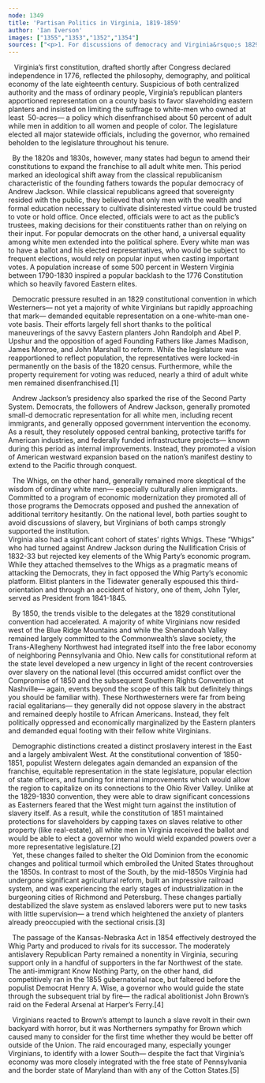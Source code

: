 ```yaml
---
node: 1349
title: 'Partisan Politics in Virginia, 1819-1859'
author: 'Ian Iverson'
images: ["1355","1353","1352","1354"]
sources: ["<p>1. For discussions of democracy and Virginia&rsquo;s 1829 constitutional convention see William W. Freehling, <em>The Road To Disunion, Volume I: Secessionists at Bay, 1776-1854</em> (New York: Oxford University Press, 1990), 162-177; William G. Shade, <em>Democratizing the Old Dominion: Virginia and the Second Party System, 1824-1861 </em>(Charlottesville: University Press of Virginia, 1996), 50-77.<br />\r\n\t2. For discussions of slavery, demographics, and Virginia&rsquo;s 1850 constitution convention see William A. Link, <em>Roots of Secession: Slavery and Politics in Antebellum Virginia</em> (Chapel Hill: The University of North Carolina Press, 2003), 19-25; Freehling, <em>Roots of Secession Volume I</em>, 511-515; Shade, <em>Democratizing the Old Dominion</em>, 262-291.<br />\r\n\t3. Link, <em>Roots of Secession</em>, 33-37; William Blair, <em>Virginia&rsquo;s Private War: Feeding Body and Soul in the Confederacy, 1861-1865</em> (New York: Oxford University Press, 1998), 13-22.<br />\r\n\t4. Link, <em>Roots of Secession</em>, 125-144.<br />\r\n\t5. For Virginian reactions to John Brown&rsquo;s Raid see&nbsp; Peter S. Carmichael, <em>The Last Generation: Young Virginians in Peace, War, and Reunion</em> (Chapel Hill: The University of North Carolina Press, 2005), 117; Elizabeth R. Varon, <em>We Mean to Be Counted: White Women and Politics in Antebellum Virginia </em>(Chapel Hill: The University of North Carolina Press, 1998), 138-140; Link, <em>Roots of Secession</em>, 188-189;<br />\r\n\tWilliam W. Freehling,<em> The Road To Disunion, Volume II: Secessionists Triumphant</em>, 1854-1861 (New York: Oxford University Press, 2007), 213-215.<br />\r\n\t&nbsp;</p>\r\n","<p>1. For discussions of democracy and Virginia&rsquo;s 1829 constitutional convention see William W. Freehling, <em>The Road To Disunion, Volume I: Secessionists at Bay, 1776-1854</em> (New York: Oxford University Press, 1990), 162-177; William G. Shade, <em>Democratizing the Old Dominion: Virginia and the Second Party System, 1824-1861 </em>(Charlottesville: University Press of Virginia, 1996), 50-77.<br />\r\n\t2. For discussions of slavery, demographics, and Virginia&rsquo;s 1850 constitution convention see William A. Link, <em>Roots of Secession: Slavery and Politics in Antebellum Virginia</em> (Chapel Hill: The University of North Carolina Press, 2003), 19-25; Freehling, <em>Roots of Secession Volume I</em>, 511-515; Shade, <em>Democratizing the Old Dominion</em>, 262-291.<br />\r\n\t3. Link, <em>Roots of Secession</em>, 33-37; William Blair, <em>Virginia&rsquo;s Private War: Feeding Body and Soul in the Confederacy, 1861-1865</em> (New York: Oxford University Press, 1998), 13-22.<br />\r\n\t4. Link, <em>Roots of Secession</em>, 125-144.<br />\r\n\t5. For Virginian reactions to John Brown&rsquo;s Raid see&nbsp; Peter S. Carmichael, <em>The Last Generation: Young Virginians in Peace, War, and Reunion</em> (Chapel Hill: The University of North Carolina Press, 2005), 117; Elizabeth R. Varon, <em>We Mean to Be Counted: White Women and Politics in Antebellum Virginia </em>(Chapel Hill: The University of North Carolina Press, 1998), 138-140; Link, <em>Roots of Secession</em>, 188-189;<br />\r\n\tWilliam W. Freehling,<em> The Road To Disunion, Volume II: Secessionists Triumphant</em>, 1854-1861 (New York: Oxford University Press, 2007), 213-215.<br />\r\n\t&nbsp;</p>\r\n","<p>1. For discussions of democracy and Virginia&rsquo;s 1829 constitutional convention see William W. Freehling, <em>The Road To Disunion, Volume I: Secessionists at Bay, 1776-1854</em> (New York: Oxford University Press, 1990), 162-177; William G. Shade, <em>Democratizing the Old Dominion: Virginia and the Second Party System, 1824-1861 </em>(Charlottesville: University Press of Virginia, 1996), 50-77.<br />\r\n\t2. For discussions of slavery, demographics, and Virginia&rsquo;s 1850 constitution convention see William A. Link, <em>Roots of Secession: Slavery and Politics in Antebellum Virginia</em> (Chapel Hill: The University of North Carolina Press, 2003), 19-25; Freehling, <em>Roots of Secession Volume I</em>, 511-515; Shade, <em>Democratizing the Old Dominion</em>, 262-291.<br />\r\n\t3. Link, <em>Roots of Secession</em>, 33-37; William Blair, <em>Virginia&rsquo;s Private War: Feeding Body and Soul in the Confederacy, 1861-1865</em> (New York: Oxford University Press, 1998), 13-22.<br />\r\n\t4. Link, <em>Roots of Secession</em>, 125-144.<br />\r\n\t5. For Virginian reactions to John Brown&rsquo;s Raid see&nbsp; Peter S. Carmichael, <em>The Last Generation: Young Virginians in Peace, War, and Reunion</em> (Chapel Hill: The University of North Carolina Press, 2005), 117; Elizabeth R. Varon, <em>We Mean to Be Counted: White Women and Politics in Antebellum Virginia </em>(Chapel Hill: The University of North Carolina Press, 1998), 138-140; Link, <em>Roots of Secession</em>, 188-189;<br />\r\n\tWilliam W. Freehling,<em> The Road To Disunion, Volume II: Secessionists Triumphant</em>, 1854-1861 (New York: Oxford University Press, 2007), 213-215.<br />\r\n\t&nbsp;</p>\r\n","<p>1. For discussions of democracy and Virginia&rsquo;s 1829 constitutional convention see William W. Freehling, <em>The Road To Disunion, Volume I: Secessionists at Bay, 1776-1854</em> (New York: Oxford University Press, 1990), 162-177; William G. Shade, <em>Democratizing the Old Dominion: Virginia and the Second Party System, 1824-1861 </em>(Charlottesville: University Press of Virginia, 1996), 50-77.<br />\r\n\t2. For discussions of slavery, demographics, and Virginia&rsquo;s 1850 constitution convention see William A. Link, <em>Roots of Secession: Slavery and Politics in Antebellum Virginia</em> (Chapel Hill: The University of North Carolina Press, 2003), 19-25; Freehling, <em>Roots of Secession Volume I</em>, 511-515; Shade, <em>Democratizing the Old Dominion</em>, 262-291.<br />\r\n\t3. Link, <em>Roots of Secession</em>, 33-37; William Blair, <em>Virginia&rsquo;s Private War: Feeding Body and Soul in the Confederacy, 1861-1865</em> (New York: Oxford University Press, 1998), 13-22.<br />\r\n\t4. Link, <em>Roots of Secession</em>, 125-144.<br />\r\n\t5. For Virginian reactions to John Brown&rsquo;s Raid see&nbsp; Peter S. Carmichael, <em>The Last Generation: Young Virginians in Peace, War, and Reunion</em> (Chapel Hill: The University of North Carolina Press, 2005), 117; Elizabeth R. Varon, <em>We Mean to Be Counted: White Women and Politics in Antebellum Virginia </em>(Chapel Hill: The University of North Carolina Press, 1998), 138-140; Link, <em>Roots of Secession</em>, 188-189;<br />\r\n\tWilliam W. Freehling,<em> The Road To Disunion, Volume II: Secessionists Triumphant</em>, 1854-1861 (New York: Oxford University Press, 2007), 213-215.<br />\r\n\t&nbsp;</p>\r\n"]
---
```

<p>&nbsp; &nbsp;Virginia&rsquo;s first constitution, drafted shortly after Congress declared independence in 1776, reflected the philosophy, demography, and political economy of the late eighteenth century. Suspicious of both centralized authority and the mass of ordinary people, Virginia&rsquo;s republican planters apportioned representation on a county basis to favor slaveholding eastern planters and insisted on limiting the suffrage to white-men who owned at least&nbsp; 50-acres&mdash; a policy which disenfranchised about 50 percent of adult while men in addition to all women and people of color. The legislature elected all major statewide officials, including the governor, who remained beholden to the legislature throughout his tenure.</p>
<p>&nbsp; By the 1820s and 1830s, however, many states had begun to amend their constitutions to expand the franchise to all adult white men. This period marked an ideological shift away from the classical republicanism characteristic of the founding fathers towards the popular democracy of Andrew Jackson. While classical republicans agreed that sovereignty resided with the public, they believed that only men with the wealth and formal education necessary to cultivate disinterested virtue could be trusted to vote or hold office. Once elected, officials were to act as the public&rsquo;s trustees, making decisions for their constituents rather than on relying on their input. For popular democrats on the other hand, a universal equality among white men extended into the political sphere. Every white man was to have a ballot and his elected representatives, who would be subject to frequent elections, would rely on popular input when casting important votes. A population increase of some 500 percent in Western Virginia between 1790-1830 inspired a popular backlash to the 1776 Constitution which so heavily favored Eastern elites.</p>
<p>&nbsp; Democratic pressure resulted in an 1829 constitutional convention in which Westerners&mdash; not yet a majority of white Virginians but rapidly approaching that mark&mdash; demanded equitable representation on a one-white-man one-vote basis. Their efforts largely fell short thanks to the political maneuverings of the savvy Eastern planters John Randolph and Abel P. Upshur and the opposition of aged Founding Fathers like James Madison, James Monroe, and John Marshall to reform. While the legislature was reapportioned to reflect population, the representatives were locked-in permanently on the basis of the 1820 census. Furthermore, while the property requirement for voting was reduced, nearly a third of adult white men remained disenfranchised.[1]</p>
<p>&nbsp; Andrew Jackson&rsquo;s presidency also sparked the rise of the Second Party System. Democrats, the followers of Andrew Jackson, generally promoted small-d democratic representation for all white men, including recent immigrants, and generally opposed government intervention the economy. As a result, they resolutely opposed central banking, protective tariffs for American industries, and federally funded infrastructure projects&mdash; known during this period as internal improvements. Instead, they promoted a vision of American westward expansion based on the nation&rsquo;s manifest destiny to extend to the Pacific through conquest.</p>
<p>&nbsp; The Whigs, on the other hand, generally remained more skeptical of the wisdom of ordinary white men&mdash; especially culturally alien immigrants. Committed to a program of economic modernization they promoted all of those programs the Democrats opposed and pushed the annexation of additional territory hesitantly. On the national level, both parties sought to avoid discussions of slavery, but Virginians of both camps strongly supported the institution.<br />
	Virginia also had a significant cohort of states&rsquo; rights Whigs. These &ldquo;Whigs&rdquo; who had turned against Andrew Jackson during the Nullification Crisis of 1832-33 but rejected key elements of the Whig Party&rsquo;s economic program. While they attached themselves to the Whigs as a pragmatic means of attacking the Democrats, they in fact opposed the Whig Party&rsquo;s economic platform. Elitist planters in the Tidewater generally espoused this third-orientation and through an accident of history, one of them, John Tyler, served as President from 1841-1845.</p>
<p>&nbsp; By 1850, the trends visible to the delegates at the 1829 constitutional convention had accelerated. A majority of white Virginians now resided west of the Blue Ridge Mountains and while the Shenandoah Valley remained largely committed to the Commonwealth&rsquo;s slave society, the Trans-Allegheny Northwest had integrated itself into the free labor economy of neighboring Pennsylvania and Ohio. New calls for constitutional reform at the state level developed a new urgency in light of the recent controversies over slavery on the national level (this occurred amidst conflict over the Compromise of 1850 and the subsequent Southern Rights Convention at Nashville&mdash; again, events beyond the scope of this talk but definitely things you should be familiar with). These Northwesterners were far from being racial egalitarians&mdash; they generally did not oppose slavery in the abstract and remained deeply hostile to African Americans. Instead, they felt politically oppressed and economically marginalized by the Eastern planters and demanded equal footing with their fellow white Virginians.</p>
<p>&nbsp; Demographic distinctions created a distinct proslavery interest in the East and a largely ambivalent West. At the constitutional convention of 1850-1851, populist Western delegates again demanded an expansion of the franchise, equitable representation in the state legislature, popular election of state officers, and funding for internal improvements which would allow the region to capitalize on its connections to the Ohio River Valley. Unlike at the 1829-1830 convention, they were able to draw significant concessions as Easterners feared that the West might turn against the institution of slavery itself. As a result, while the constitution of 1851 maintained protections for slaveholders by capping taxes on slaves relative to other property (like real-estate), all white men in Virginia received the ballot and would be able to elect a governor who would wield expanded powers over a more representative legislature.[2]<br />
	&nbsp; Yet, these changes failed to shelter the Old Dominion from the economic changes and political turmoil which embroiled the United States throughout the 1850s. In contrast to most of the South, by the mid-1850s Virginia had undergone significant agricultural reform, built an impressive railroad system, and was experiencing the early stages of industrialization in the burgeoning cities of Richmond and Petersburg. These changes partially destabilized the slave system as enslaved laborers were put to new tasks with little supervision&mdash; a trend which heightened the anxiety of planters already preoccupied with the sectional crisis.[3]</p>
<p>&nbsp; The passage of the Kansas-Nebraska Act in 1854 effectively destroyed the Whig Party and produced to rivals for its successor. The moderately antislavery Republican Party remained a nonentity in Virginia, securing support only in a handful of supporters in the far Northwest of the state. The anti-immigrant Know Nothing Party, on the other hand, did competitively ran in the 1855 gubernatorial race, but faltered before the populist Democrat Henry A. Wise, a governor who would guide the state through the subsequent trial by fire&mdash; the radical abolitionist John Brown&rsquo;s raid on the Federal Arsenal at Harper&rsquo;s Ferry.[4]</p>
<p>&nbsp; Virginians reacted to Brown&rsquo;s attempt to launch a slave revolt in their own backyard with horror, but it was Northerners sympathy for Brown which caused many to consider for the first time whether they would be better off outside of the Union. The raid encouraged many, especially younger Virginians, to identify with a lower South&mdash; despite the fact that Virginia&rsquo;s economy was more closely integrated with the free state of Pennsylvania and the border state of Maryland than with any of the Cotton States.[5]</p>
